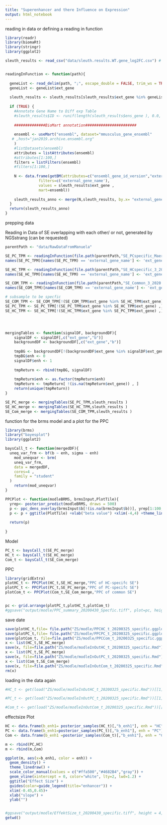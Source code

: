 ```yaml
---
title: "Superenhancer and there Influence on Expression"
output: html_notebook
---
```


reading in data or defining a reading in function
```r
library(readr)
library(biomaRt)
library(stringr)
library(ggplot2)

sleuth_results <- read_csv("data/sleuth.results.WT.gene_log2FC.csv") # Differential Gene Expression Table, can be requested (version 20200420)


readingInFunction <- function(path){
  
  geneList <- read_delim(path, ";", escape_double = FALSE, trim_ws = TRUE)
  geneList <- geneList$ext_gene
  
  sleuth_results <- sleuth_results[sleuth_results$ext_gene %in% geneList, ]
  
  if (TRUE) {
    #Annotate Gene Name to Diff exp Table
    #sleuth_results$ID <- runif(length(sleuth_results$ens_gene ), 0.0, 1.0)
    
    ##############BioMart annotation#######################
    
    ensembl <- useMart("ensembl", dataset="mmusculus_gene_ensembl"
   # ,host="jan2019.archive.ensembl.org"
    )
    #listDatasets(ensembl)
    attributes = listAttributes(ensembl)
    #attributes[1:100,]
    filters = listFilters(ensembl)
    #filters[1:100,]
    
    N <- data.frame(getBM(attributes=c("ensembl_gene_id_version","external_gene_name"),
       	       filters=c('external_gene_name'),
               values = sleuth_results$ext_gene ,
               mart=ensembl))
    
    sleuth_results_anno <- merge(N,sleuth_results, by.x= "external_gene_name", by.y= "ext_gene")
  }
  return(sleuth_results_anno)
}
```



prepping data

Reading in Data of SE overlapping with each other/ or not, generated by NGSstrang (can be requested)
```r
parentPath <- "data/RawDataFromManuela"

SE_PC_TPM <- readingInFunction(file.path(parentPath,"SE_PCspecific_Maerz2020.csv"))[,c("external_gene_name","b","se_b") ]
names(SE_PC_TPM)[names(SE_PC_TPM) == 'external_gene_name'] <- 'ext_gene'

SE_HC_TPM <- readingInFunction(file.path(parentPath,"SE_HCspecific_3_2020TPM.csv"))[,c("external_gene_name","b","se_b") ]
names(SE_HC_TPM)[names(SE_HC_TPM) == 'external_gene_name'] <- 'ext_gene'

SE_COM_TPM <- readingInFunction(file.path(parentPath,"SE_Common_3_2020.csv"))[,c("external_gene_name","b","se_b") ]
names(SE_COM_TPM)[names(SE_COM_TPM) == 'external_gene_name'] <- 'ext_gene'

# subsample to be specfic
SE_COM_TPM <- SE_COM_TPM[!(SE_COM_TPM$ext_gene %in% SE_HC_TPM$ext_gene)|!(SE_COM_TPM$ext_gene %in% SE_PC_TPM$ext_gene),]
SE_PC_TPM <- SE_PC_TPM[!(SE_PC_TPM$ext_gene %in% SE_HC_TPM$ext_gene) ,]
SE_HC_TPM <- SE_HC_TPM[!(SE_HC_TPM$ext_gene %in% SE_PC_TPM$ext_gene) ,]




mergingTables <- function(signalDF, backgroundDF){
    signalDF <- signalDF[,c("ext_gene","b")]
    backgroundDF <- backgroundDF[,c("ext_gene","b")]
    
    tmpBG <- backgroundDF[!(backgroundDF$ext_gene %in% signalDF$ext_gene), ]
    tmpBG$enh <- 0
    signalDF$enh <- 1
    
    tmpReturn <- rbind(tmpBG, signalDF)
    
    tmpReturn$enh <- as.factor(tmpReturn$enh)
    tmpReturn <- tmpReturn[ !(is.na(tmpReturn$ext_gene)) , ]
    return(unique(tmpReturn))
}

SE_PC_merge <- mergingTables(SE_PC_TPM,sleuth_results )
SE_HC_merge <- mergingTables(SE_HC_TPM,sleuth_results )
SE_Com_merge <- mergingTables(SE_COM_TPM,sleuth_results )
```

function for the brms model and a plot for the PPC
```r
library(brms)
library("bayesplot")
library(ggplot2)

baysCall_t <- function(mergedDF){
  uneq_var_frm <- bf(b ~ enh, sigma ~ enh)
    mod_uneqvar <- brm(
    uneq_var_frm, 
    data = mergedDF, 
    cores=4 ,
    family = "student"
  )
    return(mod_uneqvar)
}

PPCPlot <- function(modleBRMS, brmsInput,PlotTile){
  yrep<- posterior_predict(modleBRMS, draws = 500)
  p <- ppc_dens_overlay(brmsInput$b[!(is.na(brmsInput$b))], yrep[1:100, ])
  p <- p + ggtitle(PlotTile) +xlab("beta value") +xlim(-4,4) +theme_linedraw()
  
  return(p)
  
}


```

Model
```r
PC_t <- baysCall_t(SE_PC_merge)
HC_t <- baysCall_t(SE_HC_merge)
Com_t <- baysCall_t(SE_Com_merge)
```


PPC
```r
library(gridExtra)
plotHC_t <- PPCPlot(HC_t,SE_HC_merge,"PPC of HC-specifc SE")
plotPC_t <- PPCPlot(PC_t,SE_PC_merge,"PPC of PC-specifc SE")
plotCom_t <- PPCPlot(Com_t,SE_Com_merge,"PPC of common SE")


pc <- grid.arrange(plotPC_t,plotHC_t,plotCom_t)
#ggsave("output/modle/PPC_summary_20200430_Specfic.tiff", plot=pc, height = 9, width = 8)
```

save date
```r
save(plotHC_t,file= file.path("ZS/modle/PPCHC_t_20200325_specific.ggplot"))
save(plotPC_t,file= file.path("ZS/modle/PPCPC_t_20200325_specific.ggplot"))
save(plotCom_t, file=file.path("ZS/modle/PPCCom_t_20200325_specific.ggplot"))
x <- list(HC_t,SE_HC_merge)
save(x, file=file.path("ZS/modle/modleInOutHC_t_20200325_specific.Rmd"))
x <- list(PC_t,SE_PC_merge)
save(x, file=file.path("ZS/modle/modleInOutPC_t_20200325_specific.Rmd"))
x <- list(Com_t,SE_Com_merge)
save(x, file=file.path("ZS/modle/modleInOutCom_t_20200325_specific.Rmd"))
rm(x)
```

loading in the data again
```r
#HC_t <- get(load("ZS/modle/modleInOutHC_t_20200325_specific.Rmd"))[[1]]

#PC_t <- get(load("ZS/modle/modleInOutPC_t_20200325_specific.Rmd"))[[1]]

#Com_t <- get(load("ZS/modle/modleInOutCom_t_20200325_specific.Rmd"))[[1]]
```


effectsize Plot
```r
HC <- data.frame(b_enh1= posterior_samples(HC_t)[,"b_enh1"], enh = "HC")
PC <- data.frame(b_enh1=posterior_samples(PC_t)[,"b_enh1"], enh = "PC")
Com <- data.frame(b_enh1 =posterior_samples(Com_t)[,"b_enh1"], enh = "Com")

m <- rbind(PC,HC)
m <- rbind(m,Com)

ggplot(m, aes(x=b_enh1, color = enh)) +
  geom_density() +
  theme_linedraw() +
  scale_color_manual(values = c("#ffa500","#4682B4","gray")) +
  geom_vline(xintercept = 0, color="white", lty=2, lwd=1.2) +
  ggtitle("Effect Size") +
  guides(color=guide_legend(title="enhancer")) +
  xlim(-0.45,0.45)+
  xlab("slope") +
  ylab("")


#ggsave("output/modle/EffektSize_t_20200430_specific.tiff", height = 4, width = 7)
getwd()
```
